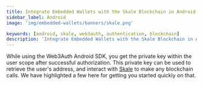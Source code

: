 ```yaml
---
title: Integrate Embedded Wallets with the Skale Blockchain in Android
sidebar_label: Android
image: 'img/embedded-wallets/banners/skale.png'

keywords: [android, skale, web3auth, authentication, blockchain]
description: 'Integrate Embedded Wallets with the Skale Blockchain in Android | Embedded Wallets'
---
```



<SEO
  title="Integrate Embedded Wallets with the Skale Blockchain in Android"
  description="Integrate Embedded Wallets with the Skale Blockchain in Android | Embedded Wallets"
  image="https://docs.metamask.io/img/embedded-wallets/banners/skale.png"
  slug="/embedded-wallets/connect-blockchain/evm/skale/android"
/>

While using the Web3Auth Android SDK, you get the private key within the user scope after successful authorization. This private key can be used to retrieve the user's address, and interact with [Skale](https://skale.space/) to make any blockchain calls. We have highlighted a few here for getting you started quickly on that.

<EVMInteraction />
